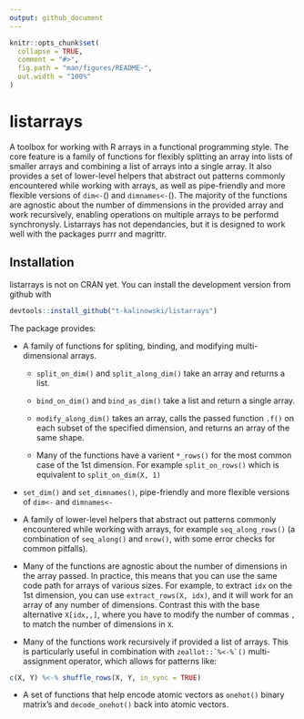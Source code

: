 ```yaml
---
output: github_document
---
```


<!-- README.md is generated from README.Rmd. Please edit that file -->

```r
knitr::opts_chunk$set(
  collapse = TRUE,
  comment = "#>",
  fig.path = "man/figures/README-",
  out.width = "100%"
)
```
# listarrays
A toolbox for working with R arrays in a functional programming style. The core
feature is a family of functions for flexibly splitting an array into lists of
smaller arrays and combining a list of arrays into a single array. It also
provides a set of lower-level helpers that abstract out patterns commonly
encountered while working with arrays, as well as pipe-friendly and more
flexible versions of `dim<-`() and `dimnames<-`(). The majority of the functions
are agnostic about the number of dimmensions in the provided array and work
recursively, enabling operations on multiple arrays to be performd synchronysly.
Listarrays has not dependancies, but it is designed to work well with the
packages purrr and magrittr.

## Installation

listarrays is not on CRAN yet. You can install the development version from github with

``` r
devtools::install_github("t-kalinowski/listarrays")
```

The package provides:

*  A family of functions for spliting, binding, and modifying multi-dimensional
arrays. 

    +  `split_on_dim()` and `split_along_dim()` take an array and returns a list.
    
    +  `bind_on_dim()` and `bind_as_dim()` take a list and return a single array.
    
    +  `modify_along_dim()` takes an array, calls the passed function `.f()` on
    each subset of the specified dimension, and returns an array of the same
    shape.
    
    +  Many of the functions have a varient `*_rows()` for the most common case
    of the 1st dimension. For example `split_on_rows()` which is equivalent to
    `split_on_dim(X, 1)`
    
*  `set_dim()` and `set_dimnames()`, pipe-friendly and more flexible
    versions of `dim<-` and `dimnames<-`
    
*  A family of lower-level helpers that abstract out patterns commonly
encountered while working with arrays, for example `seq_along_rows()` (a
combination of `seq_along()` and `nrow()`, with some error checks for common
pitfalls).

*  Many of the functions are agnostic about the number of dimensions in the array
passed. In practice, this means that you can use the same code path for arrays
of various sizes. For example, to extract `idx` on the 1st dimension, you can use
`extract_rows(X, idx)`, and it will work for an array of any number of
dimensions. Contrast this with the base alternative `X[idx,,]`, where you have
to modify the number of commas `,` to match the number of dimensions in `X`.

*  Many of the functions work recursively if provided a list of arrays. This is
particularly useful in combination with ``` zeallot::`%<-%`() ``` multi-assignment
operator, which allows for patterns like:
``` R
c(X, Y) %<-% shuffle_rows(X, Y, in_sync = TRUE)
```

*  A set of functions that help encode atomic vectors as `onehot()` binary
matrix's and `decode_onehot()` back into atomic vectors.




